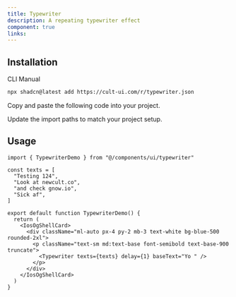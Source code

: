 ```yaml
---
title: Typewriter
description: A repeating typewriter effect
component: true
links:
---
```


<ComponentPreview
  name="typewriter-demo"
  className="[&_.preview>[data-orientation=vertical]]:sm:max-w-[70%]"
  description="All variations"
/>

## Installation

<CodeTabs>

<TabsList>
  <TabsTrigger value="cli">CLI</TabsTrigger>
  <TabsTrigger value="manual">Manual</TabsTrigger>
</TabsList>

<TabsContent value="cli">

```bash
npx shadcn@latest add https://cult-ui.com/r/typewriter.json
```

</TabsContent>

<TabsContent value="manual">

<Steps>

<Step>Copy and paste the following code into your project.</Step>

<ComponentSource name="typewriter" />

<Step>Update the import paths to match your project setup.</Step>

</Steps>

</TabsContent>

</CodeTabs>

## Usage

```tsx
import { TypewriterDemo } from "@/components/ui/typewriter"
```

```tsx
const texts = [
  "Testing 124",
  "Look at newcult.co",
  "and check gnow.io",
  "Sick af",
]

export default function TypewriterDemo() {
  return (
    <IosOgShellCard>
      <div className="ml-auto px-4 py-2 mb-3 text-white bg-blue-500 rounded-2xl">
        <p className="text-sm md:text-base font-semibold text-base-900 truncate">
          <Typewriter texts={texts} delay={1} baseText="Yo " />
        </p>
      </div>
    </IosOgShellCard>
  )
}
```
